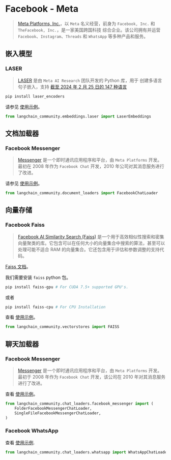 # Facebook - Meta

>[Meta Platforms, Inc.](https://www.facebook.com/)，以 `Meta` 名义经营，前身为 
> `Facebook, Inc.` 和 `TheFacebook, Inc.`，是一家美国跨国科技 
> 综合企业。该公司拥有并运营 `Facebook`、`Instagram`、`Threads` 
> 和 `WhatsApp` 等多种产品和服务。

## 嵌入模型

### LASER

>[LASER](https://github.com/facebookresearch/LASER) 是由 `Meta AI Research` 团队开发的 Python 库，用于 
> 创建多语言句子嵌入，支持 
>[截至 2024 年 2 月 25 日的 147 种语言](https://github.com/facebookresearch/flores/blob/main/flores200/README.md#languages-in-flores-200) 

```bash
pip install laser_encoders
```

请参见 [使用示例](/docs/integrations/text_embedding/laser)。

```python
from langchain_community.embeddings.laser import LaserEmbeddings
```

## 文档加载器

### Facebook Messenger

>[Messenger](https://en.wikipedia.org/wiki/Messenger_(software)) 是一个即时通讯应用程序和平台，由 `Meta Platforms` 开发。最初在 2008 年作为 `Facebook Chat` 开发，2010 年公司对其消息服务进行了改进。

请参见 [使用示例](/docs/integrations/document_loaders/facebook_chat)。

```python
from langchain_community.document_loaders import FacebookChatLoader
```

## 向量存储

### Facebook Faiss

>[Facebook AI Similarity Search (Faiss)](https://engineering.fb.com/2017/03/29/data-infrastructure/faiss-a-library-for-efficient-similarity-search/) 
> 是一个用于高效相似性搜索和密集向量聚类的库。它包含可以在任何大小的向量集合中搜索的算法，甚至可以处理可能不适合 RAM 的向量集合。它还包含用于评估和参数调整的支持代码。

[Faiss 文档](https://faiss.ai/)。

我们需要安装 `faiss` python 包。

```bash
pip install faiss-gpu # For CUDA 7.5+ supported GPU's.
```

或者

```bash
pip install faiss-cpu # For CPU Installation
```

查看 [使用示例](/docs/integrations/vectorstores/faiss)。

```python
from langchain_community.vectorstores import FAISS
```

## 聊天加载器

### Facebook Messenger

>[Messenger](https://en.wikipedia.org/wiki/Messenger_(software)) 是一个即时通讯应用程序和平台，由 `Meta Platforms` 开发。最初于 2008 年作为 `Facebook Chat` 开发，该公司在 2010 年对其消息服务进行了改进。

查看 [使用示例](/docs/integrations/chat_loaders/facebook)。

```python
from langchain_community.chat_loaders.facebook_messenger import (
    FolderFacebookMessengerChatLoader,
    SingleFileFacebookMessengerChatLoader,
)
```

### Facebook WhatsApp

查看 [使用示例](/docs/integrations/chat_loaders/whatsapp).

```python
from langchain_community.chat_loaders.whatsapp import WhatsAppChatLoader
```